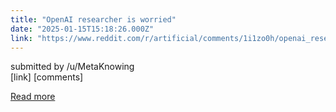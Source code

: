 ```yaml
---
title: "OpenAI researcher is worried"
date: "2025-01-15T15:18:26.000Z"
link: "https://www.reddit.com/r/artificial/comments/1i1zo0h/openai_researcher_is_worried/"
---
```


submitted by    /u/MetaKnowing  
 [link]   [comments]

[Read more](https://www.reddit.com/r/artificial/comments/1i1zo0h/openai_researcher_is_worried/)
